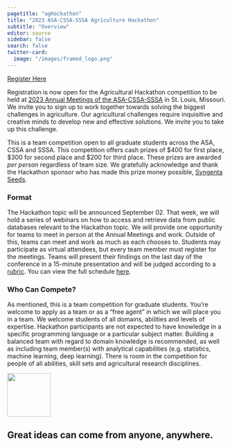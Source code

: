 ```yaml
---
pagetitle: "agHackathon"
title: "2023 ASA-CSSA-SSSA Agriculture Hackathon"
subtitle: "Overview"
editor: source
sidebar: false
search: false
twitter-card:
  image: "/images/framed_logo.png"
---
```




::: {.header-block}
::: {.pullout-block} 
::: {.button .button2}
[Register Here](signup.qmd)
:::
:::


Registration is now open for the Agricultural Hackathon competition to be held at [2023 Annual Meetings of the ASA-CSSA-SSSA](https://www.acsmeetings.org/) in St. Louis, Missouri. We invite you to sign up to work together towards solving the biggest challenges in agriculture. Our agricultural challenges require inquisitive and creative minds to develop new and effective solutions. We invite you to take up this challenge. 

This is a team competition open to all graduate students across the ASA, CSSA and SSSA. This competition offers cash prizes of \$400 for first place, \$300 for second place and $200 for third place. These prizes are awarded *per person* regardless of team size. We gratefully acknowledge and thank the Hackathon sponsor who has made this prize money possible, [Syngenta Seeds](https://www.syngenta.com/en).

:::


::: {.header-block}

### Format

The Hackathon topic will be announced September 02. That week, we will hold a series of webinars on how to access and retrieve data from public databases relevant to the Hackathon topic. We will provide one opportunity for teams to meet in person at the Annual Meetings and work. Outside of this, teams can meet and work as much as each chooses to. Students may participate as virtual attendees, but every team member must register for the meetings. Teams will present their findings on the last day of the conference in a 15-minute presentation and will be judged according to a [rubric](rubric.qmd). You can view the full schedule [here](schedule.qmd). 

:::


### Who Can Compete? 

As mentioned, this is a team competition for graduate students. You’re welcome to apply as a team or as a “free agent” in which we will place you in a team. We welcome students of all domains, abilities and levels of expertise. Hackathon participants are not expected to have knowledge in a specific programming language or a particular subject matter. Building a balanced team with regard to domain knowledge is recommended, as well as including team member(s) with analytical capabilities (e.g. statistics, machine learning, deep learning). There is room in the competition for people of all abilities, skill sets and agricultural research disciplines. 

 
::: {.pullout-text}
::: {.pullout-container}
::: {.pullout-block .black-background}
![](images/quote-purple.png){width="100px"}

## Great ideas can come from anyone, anywhere.

:::
:::
:::
 


